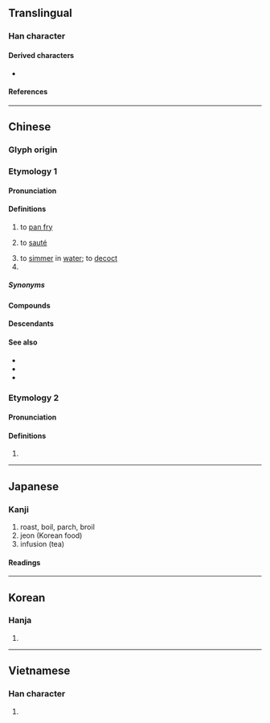 {{character info}}
==Translingual==

===Han character===
{{Han char|rn=86|rad=火|as=09|sn=13|four=80332|canj=TBNF|ids=⿱前灬}}

====Derived characters====
* {{l|mul|[[𠿏]], [[𢶕]], [[𣜭]], [[𤐄]], [[𧬫]]}}

====References====
{{Han ref|kx=0676.100|dkj=19184|dj=1087.130|hdz=32222.020|uh=714E}}

----

==Chinese==
{{zh-forms|alt=𤋎,㷙,𤌺,𤎴,𤎵}}

===Glyph origin===
{{Han etym}}

===Etymology 1===
{{rfe|zh}}

====Pronunciation====
{{zh-pron
|m=jiān
|m-s=jian1
|c=zin1
|c-t=den1
|g=jien1
|h=pfs=chiên;gd=jiên1
|j=jie1
|mb=cíng
|md=ciĕng
|mn=choaⁿ/chian
|mn_note=choaⁿ - vernacular (“to simmer in water”); chian - literary
|mn-t=ziang1/ziêng1
|mn-t_note=ziang1 - Shantou; ziêng1 - Chaozhou
|w=1ji
|x=zienn1/zienn4
|x_note=zienn4 - used in {{zh-l|*煎油}}
|mc=1
|oc=1
|cat=v,cls
}}

====Definitions====
{{zh-hanzi}}

# to [[pan fry]]
#: {{zh-x|煎 牛排|[[pan-fried]] [[steak]]}}
# {{rfv-sense|zh}} to [[sauté]]
# to [[simmer]] in [[water]]; to [[decoct]]
# {{zh-classifier|[[decoction]]s}}

=====Synonyms=====
{{zh-dial}}

====Compounds====
{{zh-der|煎煮|煎炒|油煎|薄煎餅|煎蛋捲|熬煎|煎熬|交煎|憂煎|孜煎|急煎煎|二煎|煎湯|相煎太急|煎水作冰|煎聒|煎迫|煎藥|相煎何急|煎餅|懨煎|煎點|煎茶|煎心|淹煎|煎劑|煎膏炊骨|膏火自煎|蜜煎|豆萁相煎|腹熱心煎|蚵仔煎|煎服}}

====Descendants====
{{CJKV||せん|전}}

====See also====
* {{zh-l|煸}}
* {{zh-l|炒}}
* {{zh-l|炸|tr=zhá}}

===Etymology 2===

====Pronunciation====
{{zh-pron
|m=jiàn
|mc=2
|oc=2
|cat=
}}

====Definitions====
{{zh-hanzi}}

# {{rfdef|zh}}

{{zh-cat|Intermediate}}

----

==Japanese==

===Kanji===
{{ja-kanji|grade=|rs=火09}}

# roast, boil, parch, broil
# jeon (Korean food)
# infusion (tea)

====Readings====
{{ja-readings
|goon=せん
|kanon=せん
|kun=い-る, に-る, い-り, せん-じる
}}

----

==Korean==

===Hanja===
{{ko-hanja|hangeul=전|eumhun=|rv=jeon|mr=chŏn|y=cen}}

# {{rfdef|ko|sort=火09}}

----

==Vietnamese==

===Han character===
{{vi-readings|rs=火09|reading=tiên, chiên }}

# {{rfdef|vi|sort=火09}}